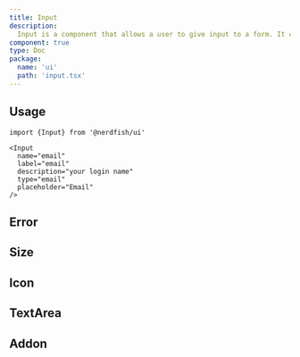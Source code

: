 ```yaml
---
title: Input
description:
  Input is a component that allows a user to give input to a form. It can be
component: true
type: Doc
package:
  name: 'ui'
  path: 'input.tsx'
---
```


<ComponentExample src="/components/examples/input/demo.tsx">
  <InputDemo />
</ComponentExample>

## Usage

```tsx
import {Input} from '@nerdfish/ui'
```

```tsx
<Input
  name="email"
  label="email"
  description="your login name"
  type="email"
  placeholder="Email"
/>
```

## Error

<ComponentExample src="/components/examples/input/error.tsx">
  <InputError />
</ComponentExample>

## Size

<ComponentExample src="/components/examples/input/size.tsx">
  <InputSize />
</ComponentExample>

## Icon

<ComponentExample src="/components/examples/input/icon.tsx">
  <InputIcon />
</ComponentExample>

## TextArea

<ComponentExample src="/components/examples/input/textarea.tsx">
  <InputTextArea />
</ComponentExample>

## Addon

<ComponentExample src="/components/examples/input/addon.tsx">
  <InputAddonDemo />
</ComponentExample>
